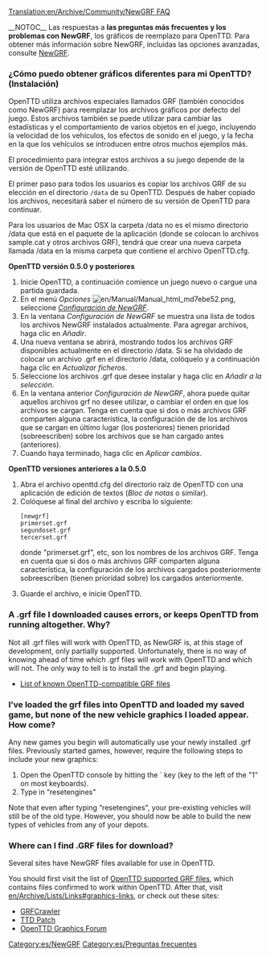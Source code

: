 [[Translation:en/Archive/Community/NewGRF FAQ]]
{{es/Traducción|en/Archive/Community/NewGRF FAQ|70}}


__NOTOC__
Las respuestas a '''las preguntas más frecuentes y los problemas con NewGRF''', los gráficos de reemplazo para OpenTTD. Para obtener más información sobre NewGRF, incluidas las opciones avanzadas, consulte [[es/Manual/NewGRF|NewGRF]].

===¿Cómo puedo obtener gráficos diferentes para mi OpenTTD? (Instalación)===
OpenTTD utiliza archivos especiales llamados GRF (también conocidos como NewGRF) para reemplazar los archivos gráficos por defecto del juego. Estos archivos también se puede utilizar para cambiar las estadísticas y el comportamiento de varios objetos en el juego, incluyendo la velocidad de los vehículos, los efectos de sonido en el juego, y la fecha en la que los vehículos se introducen entre otros muchos ejemplos más.

El procedimiento para integrar estos archivos a su juego depende de la versión de OpenTTD esté utilizando.

El primer paso para todos los usuarios es copiar los archivos GRF de su elección en el directorio <code>/data</code> de su OpenTTD. Después de haber copiado los archivos, necesitará saber el número de su versión de OpenTTD para continuar.

Para los usuarios de Mac OSX la carpeta /data no es el mismo directorio /data que está en el paquete de la aplicación (donde se colocan lo archivos sample.cat y otros archivos GRF), tendrá que crear una nueva carpeta llamada /data en la misma carpeta que contiene el archivo OpenTTD.cfg.

'''OpenTTD versión 0.5.0 y posteriores'''
# Inicie OpenTTD, a continuación comience un juego nuevo o cargue una partida guardada.
# En el menú ''Opciones'' [[File:en/Manual/Manual html md7ebe52.png]], seleccione ''[[es/Manual/NewGRF#activar-archivos-newgrf|Configuración de NewGRF]]''.
# En la ventana ''Configuración de NewGRF'' se muestra una lista de todos los archivos NewGRF instalados actualmente. Para agregar archivos, haga clic en ''Añadir''.
# Una nueva ventana se abrirá, mostrando todos los archivos GRF disponibles actualmente en el directorio /data. Si se ha olvidado de colocar un archivo .grf en el directorio /data, colóquelo y a continuación haga clic en ''Actualizar ficheros''.
# Seleccione los archivos .grf que desee instalar y haga clic en ''Añadir a la selección''.
# En la ventana anterior ''Configuración de NewGRF'', ahora puede quitar aquellos archivos grf no desee utilizar, o cambiar el orden en que los archivos se cargan. Tenga en cuenta que si dos o más archivos GRF comparten alguna característica, la configuración de de los archivos que se cargan en último lugar (los posteriores) tienen prioridad (sobreescriben) sobre los archivos que se han cargado antes (anteriores).
# Cuando haya terminado, haga clic en ''Aplicar cambios''.

'''OpenTTD versiones anteriores a la 0.5.0'''
<ol>
<li>Abra el archivo openttd.cfg del directorio raíz de OpenTTD con una aplicación de edición de textos (''Bloc de notas'' o similar).
<li>Colóquese al final del archivo y escriba lo siguiente:<pre>
[newgrf]
primerset.grf
segundoset.grf
tercerset.grf
</pre>donde "primerset.grf", etc, son los nombres de los archivos GRF. Tenga en cuenta que si dos o más archivos GRF comparten alguna característica, la configuración de los archivos cargados posteriormente sobreescriben (tienen prioridad sobre) los cargados anteriormente.
<li>Guarde el archivo, e inicie OpenTTD.
</ol>

{{es/Pendiente de traducción}}

===A .grf file I downloaded causes errors, or keeps OpenTTD from running altogether.  Why?===

Not all .grf files will work with OpenTTD, as NewGRF is, at this stage of development, only partially supported.  Unfortunately, there is no way of knowing ahead of time which .grf files will work with OpenTTD and which will not.  The only way to tell is to install the .grf and begin playing.

* [[en/Community/NewGRF/Main Page|List of known OpenTTD-compatible GRF files]]

===I’ve loaded the grf files into OpenTTD and loaded my saved game, but none of the new vehicle graphics I loaded appear.  How come?===

Any new games you begin will automatically use your newly installed .grf files.  Previously started games, however, require the following steps to include your new graphics:

# Open the OpenTTD console by hitting the ` key (key to the left of the "1" on most keyboards).
# Type in “resetengines"

Note that even after typing “resetengines", your pre-existing vehicles will still be of the old type.  However, you should now be able to build the new types of vehicles from any of your depots.

===Where can I find .GRF files for download?===

Several sites have NewGRF files available for use in OpenTTD.  

You should first visit the list of [[en/Community/NewGRF/Main Page|OpenTTD supported GRF files]], which contains files confirmed to work within OpenTTD.  After that, visit [[en/Archive/Lists/Links#graphics-links]], or check out these sites:

* [http://grfcrawler.tt-forums.net/ GRFCrawler]
* [http://www.ttdpatch.net/newgrf.html TTD Patch]
* [http://www.tt-forums.net/viewforum.php?f=36 OpenTTD Graphics Forum]



[[Category:es/NewGRF]]
[[Category:es/Preguntas frecuentes]]